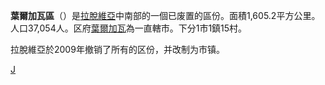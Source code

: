 {{Infobox settlement
| name                    = 葉爾加瓦區
| native_name             = Jelgavas rajons
| native_name_lang        = lv
| settlement_type         = [[拉脫維亞行政區劃|區]]
| image_map               = Latvia-Jelgava.png
| map_caption             = 葉爾加瓦區在拉脫維亞的位置
| subdivision_type        = 国家
| subdivision_name        = [[拉脫維亞|拉脫維亞]]
| unit_pref               = Metric
| area_total_km2          = 1,605.2
| population_total        = 37,054
| population_density_km2  = auto
| website                 = 
}}
'''葉爾加瓦區'''（{{lang|lv|Jelgavas rajons}}）是[[拉脫維亞|拉脫維亞]]中南部的一個已废置的區份。面積1,605.2平方公里。人口37,054人。区府[[葉爾加瓦|葉爾加瓦]]為一直轄市。下分1市1鎮15村。

拉脫維亞於2009年撤销了所有的区份，并改制为市镇。

[[Category:拉脫維亞區份|J]]